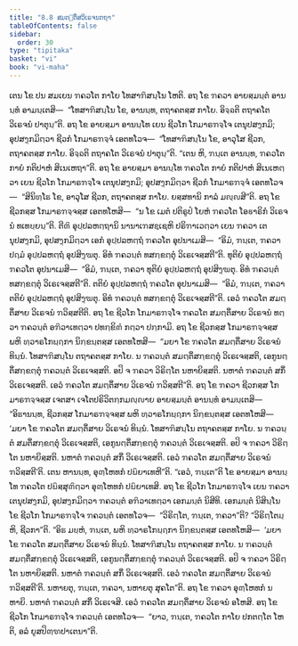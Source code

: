 ```yaml
---
title: "8.8 ສມຕ຺ຕິໍສວິເຣຈນກຖາ"
tableOfContents: false
sidebar:
  order: 30
type: "tipitaka"
basket: "vi"
book: "vi-maha"
---
```



<DynamicBreadcrumb />

<Division number="336" book="vi-maha">

<Paragraph number="1584" book="vi-maha">
ເຕນ ໂຂ ປນ ສມເຍນ ຠຄວໂຕ ກາໂຍ ໂທສາຠິສນ຺ໂນ ໂຫຕິ. ອຖ ໂຂ ຠຄວາ ອາຍສ຺ມນ຺ຕໍ ອານນ຺ທໍ ອາມນ຺ເຕສິ—  “ໂທສາຠິສນ຺ໂນ ໂຂ, ອານນ຺ທ, ຕຖາຄຕສ຺ສ ກາໂຍ. ອິຈ຺ຉຕິ ຕຖາຄໂຕ ວິເຣຈນໍ ປາຕຸນ຺”ຕິ. ອຖ ໂຂ ອາຍສ຺ມາ ອານນ຺ໂທ ເຍນ ຊີວໂກ ໂກມາຣຠຈ຺ໂຈ ເຕນຸປສງ຺ກມິ; ອຸປສງ຺ກມິຕ຺ວາ ຊີວກໍ ໂກມາຣຠຈ຺ຈໍ ເອຕທໂວຈ—  “ໂທສາຠິສນ຺ໂນ ໂຂ, ອາວຸໂສ ຊີວກ, ຕຖາຄຕສ຺ສ ກາໂຍ. ອິຈ຺ຉຕິ ຕຖາຄໂຕ ວິເຣຈນໍ ປາຕຸນ຺”ຕິ. “ເຕນ ຫິ, ຠນ຺ເຕ ອານນ຺ທ, ຠຄວໂຕ ກາຍໍ ກຕິປາຫໍ ສິເນເຫຖາ”ຕິ. ອຖ ໂຂ ອາຍສ຺ມາ ອານນ຺ໂທ ຠຄວໂຕ ກາຍໍ ກຕິປາຫໍ ສິເນເຫຕ຺ວາ ເຍນ ຊີວໂກ ໂກມາຣຠຈ຺ໂຈ ເຕນຸປສງ຺ກມິ; ອຸປສງ຺ກມິຕ຺ວາ ຊີວກໍ ໂກມາຣຠຈ຺ຈໍ ເອຕທໂວຈ—  “ສິນິທ຺ໂຘ ໂຂ, ອາວຸໂສ ຊີວກ, ຕຖາຄຕສ຺ສ ກາໂຍ. ຍສ຺ສທານິ ກາລໍ ມຎ຺ຎສີ”ຕິ. ອຖ ໂຂ ຊີວກສ຺ສ ໂກມາຣຠຈ຺ຈສ຺ສ ເອຕທໂຫສິ—  “ນ ໂຂ ເມຕໍ ປຕິຣູປໍ ໂຍຫໍ ຠຄວໂຕ ໂອຬາຣິກໍ ວິເຣຈນໍ ທເທຍ຺ຍນ຺”ຕິ. ຕີຓິ ອຸປ຺ປລຫຕ຺ຖານິ ນານາເຠສຊ຺ເຊຫິ ປຣິຠາເວຕ຺ວາ ເຍນ ຠຄວາ ເຕນຸປສງ຺ກມິ, ອຸປສງ຺ກມິຕ຺ວາ ເອກໍ ອຸປ຺ປລຫຕ຺ຖໍ ຠຄວໂຕ ອຸປນາເມສິ—  “ອິມໍ, ຠນ຺ເຕ, ຠຄວາ ປຐມໍ ອຸປ຺ປລຫຕ຺ຖໍ ອຸປສິງ຺ຆຕຸ. ອິທໍ ຠຄວນ຺ຕໍ ທສກ຺ຂຕ຺ຕຸໍ ວິເຣເຈສ຺ສຕີ”ຕິ. ທຸຕິຍໍ ອຸປ຺ປລຫຕ຺ຖໍ ຠຄວໂຕ ອຸປນາເມສິ—  “ອິມໍ, ຠນ຺ເຕ, ຠຄວາ ທຸຕິຍໍ ອຸປ຺ປລຫຕ຺ຖໍ ອຸປສິງ຺ຆຕຸ. ອິທໍ ຠຄວນ຺ຕໍ ທສກ຺ຂຕ຺ຕຸໍ ວິເຣເຈສ຺ສຕີ”ຕິ. ຕຕິຍໍ ອຸປ຺ປລຫຕ຺ຖໍ ຠຄວໂຕ ອຸປນາເມສິ—  “ອິມໍ, ຠນ຺ເຕ, ຠຄວາ ຕຕິຍໍ ອຸປ຺ປລຫຕ຺ຖໍ ອຸປສິງ຺ຆຕຸ. ອິທໍ ຠຄວນ຺ຕໍ ທສກ຺ຂຕ຺ຕຸໍ ວິເຣເຈສ຺ສຕີ”ຕິ. ເອວໍ ຠຄວໂຕ ສມຕ຺ຕິໍສາຍ ວິເຣຈນໍ ຠວິສ຺ສຕີຕິ. ອຖ ໂຂ ຊີວໂກ ໂກມາຣຠຈ຺ໂຈ ຠຄວໂຕ ສມຕ຺ຕິໍສາຍ ວິເຣຈນໍ ທຕ຺ວາ ຠຄວນ຺ຕໍ ອຠິວາເທຕ຺ວາ ປທກ຺ຂິຓໍ ກຕ຺ວາ ປກ຺ກາມິ. ອຖ ໂຂ ຊີວກສ຺ສ ໂກມາຣຠຈ຺ຈສ຺ສ ພຫິ ທ຺ວາຣໂກຏ຺ຐກາ ນິກ຺ຂນ຺ຕສ຺ສ ເອຕທໂຫສິ—  “ມຍາ ໂຂ ຠຄວໂຕ ສມຕ຺ຕິໍສາຍ ວິເຣຈນໍ ທິນ຺ນໍ. ໂທສາຠິສນ຺ໂນ ຕຖາຄຕສ຺ສ ກາໂຍ. ນ ຠຄວນ຺ຕໍ ສມຕ຺ຕິໍສກ຺ຂຕ຺ຕຸໍ ວິເຣເຈສ຺ສຕິ, ເອກູນຕ຺ຕິໍສກ຺ຂຕ຺ຕຸໍ ຠຄວນ຺ຕໍ ວິເຣເຈສ຺ສຕິ. ອປິ ຈ ຠຄວາ ວິຣິຕ຺ໂຕ ນຫາຍິສ຺ສຕິ. ນຫາຕໍ ຠຄວນ຺ຕໍ ສກິໍ ວິເຣເຈສ຺ສຕິ. ເອວໍ ຠຄວໂຕ ສມຕ຺ຕິໍສາຍ ວິເຣຈນໍ ຠວິສ຺ສຕີ”ຕິ.
</Paragraph>

<Paragraph number="1585" book="vi-maha">
ອຖ ໂຂ ຠຄວາ ຊີວກສ຺ສ ໂກມາຣຠຈ຺ຈສ຺ສ ເຈຕສາ ເຈໂຕປຣິວິຕກ຺ກມຎ຺ຎາຍ ອາຍສ຺ມນ຺ຕໍ ອານນ຺ທໍ ອາມນ຺ເຕສິ—  “ອິຘານນ຺ທ, ຊີວກສ຺ສ ໂກມາຣຠຈ຺ຈສ຺ສ ພຫິ ທ຺ວາຣໂກຏ຺ຐກາ ນິກ຺ຂນ຺ຕສ຺ສ ເອຕທໂຫສິ—  ‘ມຍາ ໂຂ ຠຄວໂຕ ສມຕ຺ຕິໍສາຍ ວິເຣຈນໍ ທິນ຺ນໍ. ໂທສາຠິສນ຺ໂນ ຕຖາຄຕສ຺ສ ກາໂຍ. ນ ຠຄວນ຺ຕໍ ສມຕິໍສກ຺ຂຕ຺ຕຸໍ ວິເຣເຈສ຺ສຕິ, ເອກູນຕ຺ຕິໍສກ຺ຂຕ຺ຕຸໍ ຠຄວນ຺ຕໍ ວິເຣເຈສ຺ສຕິ. ອປິ ຈ ຠຄວາ ວິຣິຕ຺ໂຕ ນຫາຍິສ຺ສຕິ. ນຫາຕໍ ຠຄວນ຺ຕໍ ສກິໍ ວິເຣເຈສ຺ສຕິ. ເອວໍ ຠຄວໂຕ ສມຕ຺ຕິໍສາຍ ວິເຣຈນໍ ຠວິສ຺ສຕີ’ຕິ. ເຕນ ຫານນ຺ທ, ອຸຓ຺ໂຫທກໍ ປຏິຍາເທຫີ”ຕິ. “ເອວໍ, ຠນ຺ເຕ”ຕິ ໂຂ ອາຍສ຺ມາ ອານນ຺ໂທ ຠຄວໂຕ ປຏິສ຺ສຸຓິຕ຺ວາ ອຸຓ຺ໂຫທກໍ ປຏິຍາເທສິ.
</Paragraph>

<Paragraph number="1586" book="vi-maha">
ອຖ ໂຂ ຊີວໂກ ໂກມາຣຠຈ຺ໂຈ ເຍນ ຠຄວາ ເຕນຸປສງ຺ກມິ, ອຸປສງ຺ກມິຕ຺ວາ ຠຄວນ຺ຕໍ ອຠິວາເທຕ຺ວາ ເອກມນ຺ຕໍ ນິສີທິ. ເອກມນ຺ຕໍ ນິສິນ຺ໂນ ໂຂ ຊີວໂກ ໂກມາຣຠຈ຺ໂຈ ຠຄວນ຺ຕໍ ເອຕທໂວຈ—  “ວິຣິຕ຺ໂຕ, ຠນ຺ເຕ, ຠຄວາ”ຕິ? “ວິຣິຕ຺ໂຕມ຺ຫິ, ຊີວກາ”ຕິ. “ອິຘ ມຍ຺ຫໍ, ຠນ຺ເຕ, ພຫິ ທ຺ວາຣໂກຏ຺ຐກາ ນິກ຺ຂນ຺ຕສ຺ສ ເອຕທໂຫສິ—  ‘ມຍາ ໂຂ ຠຄວໂຕ ສມຕ຺ຕິໍສາຍ ວິເຣຈນໍ ທິນ຺ນໍ. ໂທສາຠິສນ຺ໂນ ຕຖາຄຕສ຺ສ ກາໂຍ. ນ ຠຄວນ຺ຕໍ ສມຕ຺ຕິໍສກ຺ຂຕ຺ຕຸໍ ວິເຣເຈສ຺ສຕິ, ເອກູນຕ຺ຕິໍສກ຺ຂຕ຺ຕຸໍ ຠຄວນ຺ຕໍ ວິເຣເຈສ຺ສຕິ. ອປິ ຈ ຠຄວາ ວິຣິຕ຺ໂຕ ນຫາຍິສ຺ສຕິ. ນຫາຕໍ ຠຄວນ຺ຕໍ ສກິໍ ວິເຣເຈສ຺ສຕິ. ເອວໍ ຠຄວໂຕ ສມຕ຺ຕິໍສາຍ ວິເຣຈນໍ ຠວິສ຺ສຕີ’ຕິ. ນຫາຍຕຸ, ຠນ຺ເຕ, ຠຄວາ, ນຫາຍຕຸ ສຸຄໂຕ”ຕິ. ອຖ ໂຂ ຠຄວາ ອຸຓ຺ໂຫທກໍ ນຫາຍິ. ນຫາຕໍ ຠຄວນ຺ຕໍ ສກິໍ ວິເຣເຈສິ. ເອວໍ ຠຄວໂຕ ສມຕ຺ຕິໍສາຍ ວິເຣຈນໍ ອໂຫສິ. ອຖ ໂຂ ຊີວໂກ ໂກມາຣຠຈ຺ໂຈ ຠຄວນ຺ຕໍ ເອຕທໂວຈ—  “ຍາວ, ຠນ຺ເຕ, ຠຄວໂຕ ກາໂຍ ປກຕຕ຺ໂຕ ໂຫຕິ, ອລໍ ຍູສປິຓ຺ຑປາເຕນາ”ຕິ.
</Paragraph>
</Division>